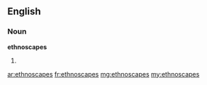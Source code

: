 ==English==

===Noun===
'''ethnoscapes'''

# {{plural of|ethnoscape}}

[[ar:ethnoscapes]]
[[fr:ethnoscapes]]
[[mg:ethnoscapes]]
[[my:ethnoscapes]]